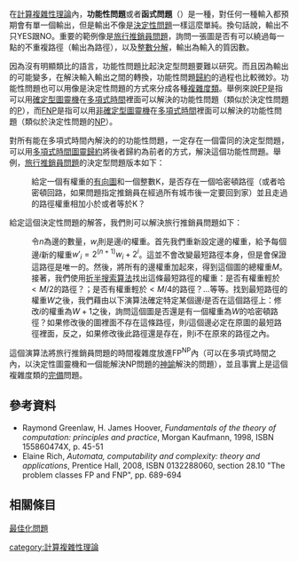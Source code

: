 在[[計算複雜性理論|計算複雜性理論]]內，'''功能性問題'''或者'''函式問題'''（{{lang-en|Function problem}}）是一種{{Link-en|計算問題|computational problem}}，對任何一種輸入都預期會有單一個輸出，但是輸出不像是[[決定性問題|決定性問題]]一樣這麼單純。換句話說，輸出不只YES跟NO。重要的範例像是[[旅行推銷員問題|旅行推銷員問題]]，詢問一張圖是否有可以繞過每一點的不重複路徑（輸出為路徑），以及[[整數分解|整數分解]]，輸出為輸入的質因數。

因為沒有明顯類比的語言，功能性問題比起決定型問題要難以研究。而且因為輸出的可能變多，在解決輸入輸出之間的轉換，功能性問題[[歸約|歸約]]的過程也比較微妙。功能性問題也可以用像是決定性問題的方式來分成各種[[複雜度類|複雜度類]]。舉例來說[[FP（複雜度）|FP]]是指可以用[[確定型圖靈機|確定型圖靈機]]在[[多項式時間|多項式時間]]裡面可以解決的功能性問題（類似於決定性問題的[[P_(複雜度)|P]]），而[[FNP_(複雜度)|FNP]]是指可以用[[非確定型圖靈機|非確定型圖靈機]]在[[多項式時間|多項式時間]]裡面可以解決的功能性問題（類似於決定性問題的[[NP_(複雜度)|NP]]）。

對所有能在多項式時間內解決的的功能性問題，一定存在一個雷同的決定型問題，可以用[[多項式時間圖靈歸約|多項式時間圖靈歸約]]將後者歸約為前者的方式，解決這個功能性問題。舉例，[[旅行推銷員問題|旅行推銷員問題]]的決定型問題版本如下：

:給定一個有權重的[[有向圖|有向圖]]和一個整數K，是否存在一個哈密頓路徑（或者哈密頓回路，如果問題指定推銷員在經過所有城市後一定要回到家）並且走過的路徑權重相加小於或者等於K？

給定這個決定性問題的解答，我們則可以解決旅行推銷員問題如下：

:令<math>n</math>為邊的數量，<math>w_i</math>則是邊<math>i</math>的權重。首先我們重新設定邊的權重，給予每個邊<math>i</math>新的權重<math>w'_i = 2^{(n+1)} w_i + 2^i</math>。這並不會改變最短路徑本身，但是會保證這路徑是唯一的。然後，將所有的邊權重加起來，得到這個圖的總權重<math>M</math>。接著，我們使用[[折半搜索算法|折半搜索算法]]找出這條最短路徑的權重：是否有權重輕於<math>< M/2</math>的路徑？；是否有權重輕於<math>< M/4</math>的路徑？…等等。找到最短路徑的權重<math>W</math>之後，我們藉由以下演算法確定特定某個邊<math>i</math>是否在這個路徑上：修改<math>i</math>的權重為<math>W+1</math>之後，詢問這個圖是否還是有一個權重為<math>W</math>的哈密頓路徑？如果修改後的圖裡面不存在這條路徑，則<math>i</math>這個邊必定在原圖的最短路徑裡面，反之，如果修改後此路徑還是存在，則i不在原來的路徑之內。

這個演算法將旅行推銷員問題的時間複雜度放進FP<sup>NP</sup>內（可以在多項式時間之內，以決定性圖靈機和一個能解決NP問題的[[諭示機|神諭]]解決的問題），並且事實上是這個複雜度類的[[完備_(複雜度)|完備]]問題。

==參考資料==
{{refbegin}}
* Raymond Greenlaw, H. James Hoover, ''Fundamentals of the theory of computation: principles and practice'', Morgan Kaufmann, 1998, ISBN 155860474X, p. 45-51
* Elaine Rich, ''Automata, computability and complexity: theory and applications'', Prentice Hall, 2008, ISBN 0132288060, section 28.10 "The problem classes FP and FNP", pp. 689-694
{{refend}}

==相關條目==
[[最佳化問題|最佳化問題]]

[[category:計算複雜性理論|category:計算複雜性理論]]